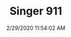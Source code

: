 ---
width: 2000
height: 1333
title: Singer 911
description: Singer 911 engine cover with a 4.0 badge.
date: 2/29/2020 11:54:02 AM
cameraMake: Sony
cameraModel: ILCE-7M3
lens: ZEISS Batis 2/40 CF
settingsfStop: f/2
settingsISO: ISO 100
settingsShutter: 1/320
settingsFocalLength: 40 mm
---